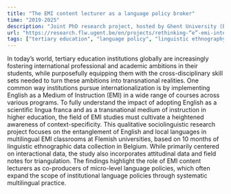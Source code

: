 ```yaml
---
title: "The EMI content lecturer as a language policy broker"
time: "2019-2025"
description: "Joint PhD research project, hosted by Ghent University (Belgium) and the University of the Western Cape (South Africa). Supervised by Stef Slembrouck (UGent) and Quentin Williams (UWC)."
url: "https://research.flw.ugent.be/en/projects/rethinking-“e”-emi-interplay-between-english-medium-instruction-and-students’-multilingual"
tags: ["tertiary education", "language policy", "linguistic ethnography", "interactional analysis", "street-level bureaucracy", "English-Medium Instruction"]
---
```

 
In today’s world, tertiary education institutions globally are increasingly fostering international professional and academic ambitions in their students, while purposefully equipping them with the cross-disciplinary skill sets needed to turn these ambitions into transnational realities. One common way institutions pursue internationalization is by implementing English as a Medium of Instruction (EMI) in a wide range of courses across various programs. To fully understand the impact of adopting English as a scientific lingua franca and as a transnational medium of instruction in higher education, the field of EMI studies must cultivate a heightened awareness of context-specificity. This qualitative sociolinguistic research project focuses on the entanglement of English and local languages in multilingual EMI classrooms at Flemish universities, based on 10 months of linguistic ethnographic data collection in Belgium. While primarily centered on interactional data, the study also incorporates attitudinal data and field notes for triangulation. The findings highlight the role of EMI content lecturers as co-producers of micro-level language policies, which often expand the scope of institutional language policies through systematic multilingual practice.